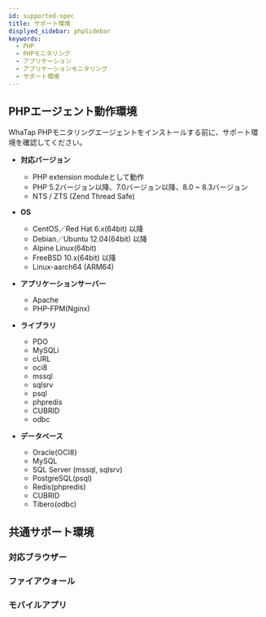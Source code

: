 ```yaml
---
id: supported-spec
title: サポート環境
displyed_sidebar: phpSidebar
keywords:
  - PHP
  - PHPモニタリング
  - アプリケーション
  - アプリケーションモニタリング
  - サポート環境
---
```



## PHPエージェント動作環境

WhaTap PHPモニタリングエージェントをインストールする前に、サポート環境を確認してください。

- **対応バージョン**

  - PHP extension moduleとして動作
  - PHP 5.2バージョン以降、7.0バージョン以降、8.0 \~ 8.3バージョン
  - NTS / ZTS (Zend Thread Safe)

- **OS**

  - CentOS／Red Hat 6.x(64bit) 以降
  - Debian／Ubuntu 12.04(64bit) 以降
  - Alpine Linux(64bit)
  - FreeBSD 10.x(64bit) 以降
  - Linux-aarch64 (ARM64)

- **アプリケーションサーバー**

  - Apache
  - PHP-FPM(Nginx)

- **ライブラリ**

  - PDO
  - MySQLi
  - cURL
  - oci8
  - mssql
  - sqlsrv
  - psql
  - phpredis
  - CUBRID
  - odbc

- **データベース**

  - Oracle(OCI8)
  - MySQL
  - SQL Server (mssql, sqlsrv)
  - PostgreSQL(psql)
  - Redis(phpredis)
  - CUBRID
  - Tibero(odbc)

## 共通サポート環境

### 対応ブラウザー


<Supportedbrowser />

### ファイアウォール


<Proxy />

### モバイルアプリ


<Mobileapp />
